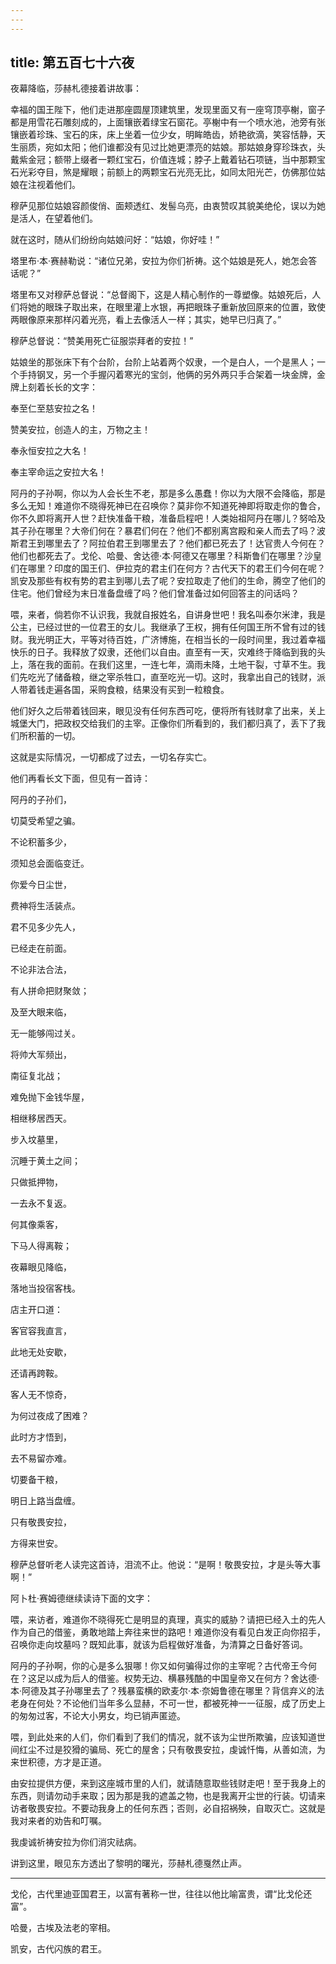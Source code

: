 ```yaml
---
---
---
```

title: 第五百七十六夜
---






夜幕降临，莎赫札德接着讲故事：





幸福的国王陛下，他们走进那座圆屋顶建筑里，发现里面又有一座穹顶亭榭，窗子都是用雪花石雕刻成的，上面镶嵌着绿宝石窗花。亭榭中有一个喷水池，池旁有张镶嵌着珍珠、宝石的床，床上坐着一位少女，明眸皓齿，娇艳欲滴，笑容恬静，天生丽质，宛如太阳；他们谁都没有见过比她更漂亮的姑娘。那姑娘身穿珍珠衣，头戴紫金冠；额带上缀者一颗红宝石，价值连城；脖子上戴着钻石项链，当中那颗宝石光彩夺目，煞是耀眼；前额上的两颗宝石光亮无比，如同太阳光芒，仿佛那位姑娘在注视着他们。

穆萨见那位姑娘容颜俊俏、面颊透红、发髻乌亮，由衷赞叹其貌美绝伦，误以为她是活人，在望着他们。

就在这时，随从们纷纷向姑娘问好：“姑娘，你好哇！”

塔里布·本·赛赫勒说：“诸位兄弟，安拉为你们祈祷。这个姑娘是死人，她怎会答话呢？”

塔里布又对穆萨总督说：“总督阁下，这是人精心制作的一尊塑像。姑娘死后，人们将她的眼珠子取出来，在眼里灌上水银，再把眼珠子重新放回原来的位置，致使两眼像原来那样闪着光亮，看上去像活人一样；其实，她早已归真了。”

穆萨总督说：“赞美用死亡征服崇拜者的安拉！”

姑娘坐的那张床下有个台阶，台阶上站着两个奴隶，一个是白人，一个是黑人；一个手持钢叉，另一个手握闪着寒光的宝剑，他俩的另外两只手合架着一块金牌，金牌上刻着长长的文字：


奉至仁至慈安拉之名！

赞美安拉，创造人的主，万物之主！

奉永恒安拉之大名！

奉主宰命运之安拉大名！

阿丹的子孙啊，你以为人会长生不老，那是多么愚蠢！你以为大限不会降临，那是多么无知！难道你不晓得死神已在召唤你？莫非你不知道死神即将取走你的鲁合，你不久即将离开人世？赶快准备干粮，准备启程吧！人类始祖阿丹在哪儿？努哈及其子孙在哪里？大帝们何在？暴君们何在？他们不都别离宫殿和亲人而去了吗？波斯君王到哪里去了？阿拉伯君王到哪里去了？他们都已死去了！达官贵人今何在？他们也都死去了。戈伦、哈曼、舍达德·本·阿德又在哪里？科斯鲁们在哪里？沙皇们在哪里？印度的国王们、伊拉克的君主们在何方？古代天下的君王们今何在呢？凯安及那些有权有势的君主到哪儿去了呢？安拉取走了他们的生命，腾空了他们的住宅。他们曾经为末日准备盘缠了吗？他们曾准备过如何回答主的问话吗？

喂，来者，倘若你不认识我，我就自报姓名，自讲身世吧！我名叫泰尔米津，我是公主，已经过世的一位君王的女儿。我继承了王权，拥有任何国王所不曾有过的钱财。我光明正大，平等对待百姓，广济博施，在相当长的一段时间里，我过着幸福快乐的日子。我释放了奴隶，还他们以自由。直至有一天，灾难终于降临到我的头上，落在我的面前。在我们这里，一连七年，滴雨未降，土地干裂，寸草不生。我们先吃光了储备粮，继之宰杀牲口，直至吃光一切。这时，我拿出自己的钱财，派人带着钱走遍各国，采购食粮，结果没有买到一粒粮食。

他们好久之后带着钱回来，眼见没有任何东西可吃，便将所有钱财拿了出来，关上城堡大门，把政权交给我们的主宰。正像你们所看到的，我们都归真了，丢下了我们所积蓄的一切。

这就是实际情况，一切都成了过去，一切名存实亡。



他们再看长文下面，但见有一首诗：


阿丹的子孙们，

切莫受希望之骗。

不论积蓄多少，

须知总会面临变迁。

你爱今日尘世，

费神将生活装点。

君不见多少先人，

已经走在前面。

不论非法合法，

有人拼命把财聚敛；

及至大眼来临，

无一能够闯过关。

将帅大军频出，

南征复北战；

难免抛下金钱华屋，

相继移居西天。

步入坟墓里，

沉睡于黄土之间；

只做抵押物，

一去永不复返。

何其像乘客，

下马人得离鞍；

夜幕眼见降临，

落地当投宿客栈。

店主开口道：

客官容我直言，

此地无处安歇，

还请再跨鞍。

客人无不惊奇，

为何过夜成了困难？

此时方才悟到，

去不易留亦难。

切要备干粮，

明日上路当盘缠。

只有敬畏安拉，

方得来世安。



穆萨总督听老人读完这首诗，泪流不止。他说：“是啊！敬畏安拉，才是头等大事啊！”

阿卜杜·赛姆德继续读诗下面的文字：


喂，来访者，难道你不晓得死亡是明显的真理，真实的威胁？请把已经入土的先人作为自己的借鉴，勇敢地踏上奔往来世的路吧！难道你没有看见白发正向你招手，召唤你走向坟墓吗？既知此事，就该为启程做好准备，为清算之日备好答词。

阿丹的子孙啊，你的心是多么狠哪！你又如何骗得过你的主宰呢？古代帝王今何在？这足以成为后人的借鉴。权势无边、横暴残酷的中国皇帝又在何方？舍达德·本·阿德及其子孙哪里去了？残暴蛮横的欧麦尔·本·奈姆鲁德在哪里？背信弃义的法老身在何处？不论他们当年多么显赫，不可一世，都被死神一一征服，成了历史上的匆匆过客，不论大小男女，均已销声匿迹。

喂，到此处来的人们，你们看到了我们的情况，就不该为尘世所欺骗，应该知道世间红尘不过是狡猾的骗局、死亡的屋舍；只有敬畏安拉，虔诚忏悔，从善如流，为来世积德，方才是正道。

由安拉提供方便，来到这座城市里的人们，就请随意取些钱财走吧！至于我身上的东西，则请勿动手来取；因为那是我的遮盖之物，也是我离开尘世的行装。切请来访者敬畏安拉。不要动我身上的任何东西；否则，必自招祸殃，自取灭亡。这就是我对来者的劝告和叮嘱。

我虔诚祈祷安拉为你们消灾祛病。



讲到这里，眼见东方透出了黎明的曙光，莎赫札德戛然止声。



***





戈伦，古代里迪亚国君王，以富有著称一世，往往以他比喻富贵，谓“比戈伦还富”。​​​



哈曼，古埃及法老的宰相。​​​



凯安，古代闪族的君王。​​​